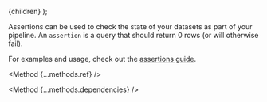 
  <Documentation title="Assertions reference">{children}</Documentation>
);

Assertions can be used to check the state of your datasets as part of your pipeline. An `assertion` is a query that should return 0 rows (or will otherwise fail).

For examples and usage, check out the [assertions guide](/guides/assertions).

<Method {...methods.ref} />

<Method {...methods.dependencies} />
